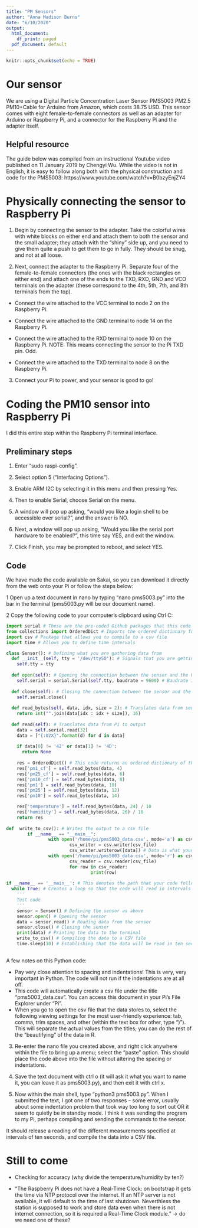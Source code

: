 ```yaml
---
title: "PM Sensors"
author: "Anna Madison Burns"
date: "6/10/2020"
output:
  html_document:
    df_print: paged
  pdf_document: default
---
```


```r
knitr::opts_chunk$set(echo = TRUE)
```

# Our sensor

We are using a Digital Particle Concentration Laser Sensor PMS5003 PM2.5 PM10+Cable for Arduino from Amazon, which costs 38.75 USD.  This sensor comes with eight female-to-female connectors as well as an adapter for Arduino or Raspberry Pi, and a connector for the Raspberry Pi and the adapter itself.  

## Helpful resource

The guide below was compiled from an instructional Youtube video published on 11 January 2019 by Chengyi Wu.  While the video is not in English, it is easy to follow along both with the physical construction and code for the PMS5003:  https://www.youtube.com/watch?v=B0bzyEnjZY4 

# Physically connecting the sensor to Raspberry Pi

1.  Begin by connecting the sensor to the adapter. Take the colorful wires with white blocks on either end and attach them to both the sensor and the small adapter; they attach with the "shiny" side up, and you need to give them quite a push to get them to go in fully.  They should be snug, and not at all loose.

2.  Next, connect the adapter to the Raspberry Pi.  Separate four of the female-to-female connectors (the ones with the black rectangles on either end) and attach one of the ends to the TXD, RXD, GND and VCO terminals on the adapter (these correspond to the 4th, 5th, 7th, and 8th terminals from the top).  

* Connect the wire attached to the VCC terminal to node 2 on the Raspberry Pi.

* Connect the wire attached to the GND terminal to node 14 on the Raspberry Pi.

* Connect the wire attached to the RXD terminal to node 10 on the Raspberry Pi. NOTE: This means connecting the sensor to the Pi TXD pin. Odd. 

* Connect the wire attached to the TXD terminal to node 8 on the Raspberry Pi.

3.  Connect your Pi to power, and your sensor is good to go!


# Coding the PM10 sensor into Raspberry Pi

I did this entire step within the Raspberry Pi terminal interface.  

## Preliminary steps

1.  Enter "sudo raspi-config".

2.  Select option 5 ("Interfacing Options").

3. Enable ARM I2C by selecting it in this menu and then pressing Yes.

4. Then to enable Serial, choose Serial on the menu. 

5. A window will pop up asking, "would you like a login shell to be accessible over serial?", and the answer is NO.

3.  Next, a window will pop up asking, "Would you like the serial port hardware to be enabled?", this time say YES, and exit the window.

5. Click Finish, you may be prompted to reboot, and select YES. 

## Code

We have made the code available on Sakai, so you can download it directly from the web onto your Pi or follow the steps below:

1 Open up a text document in nano by typing "nano pms5003.py" into the bar in the terminal (pms5003.py will be our document name).

2  Copy the following code to your computer's clipboard using Ctrl C:

```python
import serial # These are the pre-coded Github packages that this code uses; serial allows python to run on different back-end connections.
from collections import OrderedDict # Imports the ordered dictionary function
import csv # Package that allows you to compile to a csv file
import time # Allows you to define time intervals

class Sensor(): # Defining what you are gathering data from
  def __init__(self, tty = '/dev/ttyS0'): # Signals that you are getting data from GPIO pins
    self.tty = tty
  
  def open(self): # Opening the connection between the sensor and the Pi
    self.serial = serial.Serial(self.tty, baudrate = 9600) # Baudrate is the signal rate between the sensor and Pi
  
  def close(self): # Closing the connection between the sensor and the Pi
    self.serial.close()
    
  def read_bytes(self, data, idx, size = 2): # Translates data from sensor to Pi
    return int("".join(data[idx : idx + size]), 16)
    
  def read(self): # Translates data from Pi to output
    data = self.serial.read(32)
    data = ["{:02X}".format(d) for d in data]
    
    if data[0] != '42' or data[1] != '4D':
      return None
      
    res = OrderedDict() # This code returns an ordered dictionary of the following elements:
    res['pm1_cf'] = self.read_bytes(data, 4)
    res['pm25_cf'] = self.read_bytes(data, 6)
    res['pm10_cf'] = self.read_bytes(data, 8)
    res['pm1'] = self.read_bytes(data, 10)
    res['pm25'] = self.read_bytes(data, 12)
    res['pm10'] = self.read_bytes(data, 14)

    res['temperature'] = self.read_bytes(data, 24) / 10
    res['humidity'] = self.read_bytes(data, 26) / 10
    return res
    
def  write_to_csv(): # Writes the output to a csv file
        if __name__ == "__main__":
                with open('/home/pi/pms5003_data.csv', mode='a') as csv_file: # First condition is the name and location of your csv file (this can be changed); second condition is the 'append' mode, which allows you to add new lines to the document without overwriting old ones
                        csv_writer = csv.writer(csv_file)
                        csv_writer.writerow([data]) # Data is what your output is titled
                with open('/home/pi/pms5003_data.csv', mode='r') as csv_file: # Now that your csv file is appended, this allows you to read it and actually prints the output
                        csv_reader = csv.reader(csv_file)
                        for row in csv_reader:
                                print(row)
               
if __name__ == '__main__': # This denotes the path that your code follows.  These all use the conditions that you defined in the code above.
  while True: # Creates a loop so that the code will read in intervals as defined below.
    '''
    Test code
    '''
    sensor = Sensor() # Defining the sensor as above
    sensor.open() # Opening the sensor
    data = sensor.read() # Reading data from the sensor
    sensor.close() # Closing the sensor
    print(data) # Printing the data to the terminal
    write_to_csv() # Compiling the data to a CSV file
    time.sleep(10) # Establishing that the data will be read in ten second intervals (can be changed).
  
```


A few notes on this Python code:

- Pay very close attention to spacing and indentations! This is very, very important in Python.  The code will not run if the indentations are at all off.
- This code will automatically create a csv file under the title "pms5003_data.csv".  You can access this document in your Pi's File Explorer under "Pi".  
- When you go to open the csv file that the data stores to, select the following viewing settings for the most user-friendly experience:  tab, comma, trim spaces, and other (within the text box for other, type ")").  This will separate the actual values from the titles; you can do the rest of the "beautifying" of the data in R.

3.  Re-enter the nano file you created above, and right click anywhere within the file to bring up a menu; select the "paste" option.  This should place the code above into the file without altering the spacing or indentations.

4.  Save the text document with ctrl o (it will ask it what you want to name it, you can leave it as pms5003.py), and then exit it with ctrl x.

5.  Now within the main shell, type "python3 pms5003.py". When I submitted the text, I got one of two responses -- some error, usually about some indentation problem that took way too long to sort out OR it seem to quietly be in standby mode. I think it was sending the program to my Pi, perhaps compiling and sending the commands to the sensor.  

It should release a reading of the different measurements specified at intervals of ten seconds, and compile the data into a CSV file.

# Still to come

- Checking for accuracy (why divide the temperature/humidity by ten?)

- "The Raspberry Pi does not have a Real-Time Clock: on bootstrap it gets the time via NTP protocol over the internet. If an NTP server is not available, it will default to the time of last shutdown. Neverthless the station is supposed to work and store data even when there is not internet connection, so it is required a Real-Time Clock module." -> do we need one of these?
